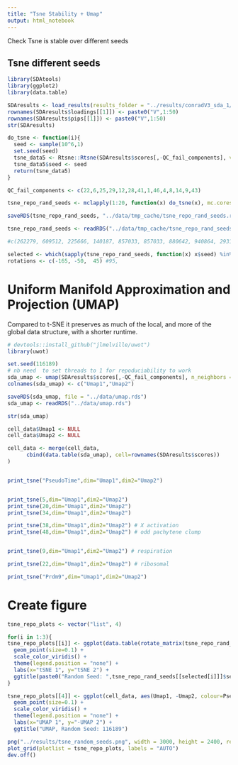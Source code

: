```yaml
---
title: "Tsne Stability + Umap"
output: html_notebook
---
```


Check Tsne is stable over different seeds

## Tsne different seeds

```r

library(SDAtools)
library(ggplot2)
library(data.table)

SDAresults <- load_results(results_folder = "../results/conradV3_sda_1/", data_path = "../data/conradV3/")
rownames(SDAresults$loadings[[1]]) <- paste0("V",1:50)
rownames(SDAresults$pips[[1]]) <- paste0("V",1:50)
str(SDAresults)

do_tsne <- function(i){
  seed <- sample(10^6,1)
  set.seed(seed)
  tsne_data5 <- Rtsne::Rtsne(SDAresults$scores[,-QC_fail_components], verbose=TRUE, pca=FALSE, perplexity = 50, max_iter=1000)
  tsne_data5$seed <- seed
  return(tsne_data5)
}

QC_fail_components <- c(22,6,25,29,12,28,41,1,46,4,8,14,9,43)

tsne_repo_rand_seeds <- mclapply(1:20, function(x) do_tsne(x), mc.cores = 16, mc.silent=TRUE, mc.preschedule = FALSE)

saveRDS(tsne_repo_rand_seeds, "../data/tmp_cache/tsne_repo_rand_seeds.rds")

tsne_repo_rand_seeds <- readRDS("../data/tmp_cache/tsne_repo_rand_seeds.rds")

#c(262279, 609512, 225666, 140187, 857033, 857033, 880642, 940864, 293105, 648670)

selected <- which(sapply(tsne_repo_rand_seeds, function(x) x$seed) %in% c(225666, 262279, 648670)) #880642,
rotations <- c(-165, -50,  45) #95,
```

# Uniform Manifold Approximation and Projection (UMAP)

Compared to t-SNE it preserves as much of the local, and more of the global data structure, with a shorter runtime.

```r
# devtools::install_github("jlmelville/uwot")
library(uwot)

set.seed(116189)
# nb need  to set threads to 1 for repoduciability to work
sda_umap <- umap(SDAresults$scores[,-QC_fail_components], n_neighbors = 100, n_threads = 1)
colnames(sda_umap) <- c("Umap1","Umap2")

saveRDS(sda_umap, file = "../data/umap.rds")
sda_umap <- readRDS("../data/umap.rds")

str(sda_umap)

cell_data$Umap1 <- NULL
cell_data$Umap2 <- NULL

cell_data <- merge(cell_data,
      cbind(data.table(sda_umap), cell=rownames(SDAresults$scores))
)


print_tsne("PseudoTime",dim="Umap1",dim2="Umap2")


print_tsne(5,dim="Umap1",dim2="Umap2")
print_tsne(20,dim="Umap1",dim2="Umap2")
print_tsne(34,dim="Umap1",dim2="Umap2")

print_tsne(38,dim="Umap1",dim2="Umap2") # X activation
print_tsne(48,dim="Umap1",dim2="Umap2") # odd pachytene clump


print_tsne(9,dim="Umap1",dim2="Umap2") # respiration

print_tsne(22,dim="Umap1",dim2="Umap2") # ribosomal

print_tsne("Prdm9",dim="Umap1",dim2="Umap2")

```

# Create figure

```r
tsne_repo_plots <- vector("list", 4)

for(i in 1:3){
tsne_repo_plots[[i]] <- ggplot(data.table(rotate_matrix(tsne_repo_rand_seeds[[selected[i]]]$Y, rotations[i])), aes(V1, V2, colour=cell_data$PseudoTime[match(rownames(SDAresults$scores), cell_data$cell)])) +
  geom_point(size=0.1) +
  scale_color_viridis() +
  theme(legend.position = "none") +
  labs(x="tSNE 1", y="tSNE 2") +
  ggtitle(paste0("Random Seed: ",tsne_repo_rand_seeds[[selected[i]]]$seed," (rotated ",rotations[i],"°)"))
}

tsne_repo_plots[[4]] <- ggplot(cell_data, aes(Umap1, -Umap2, colour=PseudoTime)) +
  geom_point(size=0.1) +
  scale_color_viridis() +
  theme(legend.position = "none") +
  labs(x="UMAP 1", y="-UMAP 2") +
  ggtitle("UMAP, Random Seed: 116189")

png("../results/tsne_random_seeds.png", width = 3000, height = 2400, res=300)
plot_grid(plotlist = tsne_repo_plots, labels = "AUTO")
dev.off()
```

